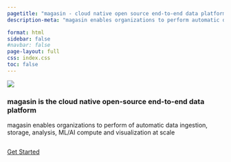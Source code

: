 ```yaml
---
pagetitle: "magasin - cloud native open source end-to-end data platform"
description-meta: "magasin enables organizations to perform automatic data ingestion, storage, analysis, ML/AI compute and visualization at scale"

format: html
sidebar: false
#navbar: false
page-layout: full
css: index.css
toc: false
---
```

::: {.hero .text-center}
![](images/magasin-logo.svg)

<h3>magasin is the cloud native open-source end-to-end data platform</h3>
<p>magasin enables organizations to perform of automatic data ingestion, storage, analysis, ML/AI compute and visualization at scale</p>
<img src="images/enabling-capabilities.png" alt="">


::: {.hero-buttons}
[Get Started](get-started.qmd){.btn-action-primary .btn-action .btn .btn-primary .btn-lg role="button"}
::: 

:::